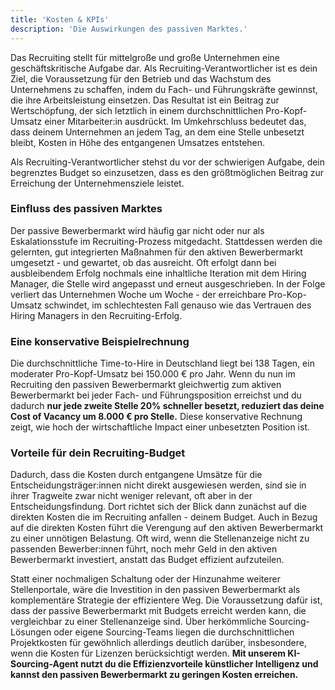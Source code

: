 ```yaml
---
title: 'Kosten & KPIs'
description: 'Die Auswirkungen des passiven Marktes.'
---
```


Das Recruiting stellt für mittelgroße und große Unternehmen eine geschäftskritische Aufgabe dar. Als Recruiting-Verantwortlicher 
ist es dein Ziel, die Voraussetzung für den Betrieb und das Wachstum des Unternehmens zu schaffen, 
indem du Fach- und Führungskräfte gewinnst, die ihre Arbeitsleistung einsetzen. Das Resultat ist ein Beitrag zur Wertschöpfung, 
der sich letztlich in einem durchschnittlichen Pro-Kopf-Umsatz einer Mitarbeiter:in ausdrückt. Im Umkehrschluss bedeutet das, 
dass deinem Unternehmen an jedem Tag, an dem eine Stelle unbesetzt bleibt, Kosten in Höhe des entgangenen Umsatzes entstehen. 

<Info>Als Recruiting-Verantwortlicher stehst du vor der schwierigen Aufgabe, dein begrenztes Budget so einzusetzen, dass es den größtmöglichen Beitrag
 zur Erreichung der Unternehmensziele leistet. </Info>

 ### Einfluss des passiven Marktes ###

Der passive Bewerbermarkt wird häufig gar nicht oder nur als Eskalationsstufe im Recruiting-Prozess mitgedacht. Stattdessen 
werden die gelernten, gut integrierten Maßnahmen für den aktiven Bewerbermarkt umgesetzt - und gewartet, ob das ausreicht. 
Oft erfolgt dann bei ausbleibendem Erfolg nochmals eine inhaltliche Iteration mit dem Hiring Manager, die Stelle wird 
angepasst und erneut ausgeschrieben. In der Folge verliert das Unternehmen Woche um Woche - der erreichbare Pro-Kop-Umsatz schwindet, 
im schlechtesten Fall genauso wie das Vertrauen des Hiring Managers in den Recruiting-Erfolg. 

### Eine konservative Beispielrechnung ###

Die durchschnittliche Time-to-Hire in Deutschland liegt bei 138 Tagen, ein moderater Pro-Kopf-Umsatz bei 150.000 € pro Jahr. 
Wenn du nun im Recruiting den passiven Bewerbermarkt gleichwertig zum aktiven Bewerbermarkt bei jeder Fach- und Führungsposition
erreichst und du dadurch **nur jede zweite Stelle 20% schneller besetzt, reduziert das deine Cost of Vacancy um 8.000 € pro Stelle.** 
Diese konservative Rechnung zeigt, wie hoch der wirtschaftliche Impact einer unbesetzten Position ist. 

### Vorteile für dein Recruiting-Budget ###

Dadurch, dass die Kosten durch entgangene Umsätze für die Entscheidungsträger:innen nicht direkt ausgewiesen werden, sind sie 
in ihrer Tragweite zwar nicht weniger relevant, oft aber in der Entscheidungsfindung. Dort richtet sich der Blick dann zunächst 
auf die direkten Kosten die im Recruiting anfallen - deinem Budget. Auch in Bezug auf die direkten Kosten führt die Verengung 
auf den aktiven Bewerbermarkt zu einer unnötigen Belastung. Oft wird, wenn die Stellenanzeige nicht zu passenden 
Bewerber:innen führt, noch mehr Geld in den aktiven Bewerbermarkt investiert, anstatt das Budget effizient aufzuteilen. 

Statt 
einer nochmaligen Schaltung oder der Hinzunahme weiterer Stellenportale, wäre die Investition in den passiven Bewerbermarkt als 
komplementäre Strategie der effizientere Weg. Die Voraussetzung dafür ist, dass der passive Bewerbermarkt mit Budgets erreicht werden kann, 
die vergleichbar zu einer Stellenanzeige sind. Über herkömmliche Sourcing-Lösungen oder eigene Sourcing-Teams liegen die 
durchschnittlichen Projektkosten für gewöhnlich allerdings deutlich darüber, insbesondere, wenn die Kosten für Lizenzen berücksichtigt werden. 
**Mit unserem KI-Sourcing-Agent nutzt du die Effizienzvorteile künstlicher Intelligenz und kannst den passiven Bewerbermarkt zu 
geringen Kosten erreichen.** 